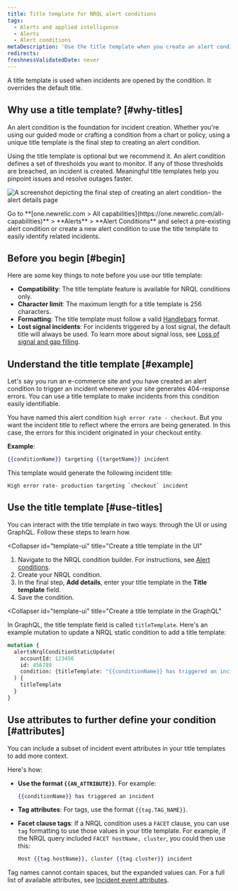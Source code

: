 ```yaml
---
title: Title template for NRQL alert conditions
tags:
  - Alerts and applied intelligence
  - Alerts
  - Alert conditions
metaDescription: 'Use the title template when you create an alert condition so you can easily identify related incidents.'
redirects:
freshnessValidatedDate: never
---
```




A title template is used when incidents are opened by the condition. It overrides the default title.

## Why use a title template? [#why-titles]

An alert condition is the foundation for incident creation. Whether you're using our guided mode or crafting a condition from a chart or policy, using a unique title template is the final step to creating an alert condition. 

Using the title template is optional but we recommend it. An alert condition defines a set of thresholds you want to monitor. If any of those thresholds are breached, an incident is created. Meaningful title templates help you pinpoint issues and resolve outages faster.

<img
    title="alert details page"
    alt="A screenshot depicting the final step of creating an alert condition- the alert details page"
    src={alertsAddingAlertDetailstoanAlertCondition}
/>

<figcaption>
Go to  <DNT>**[one.newrelic.com > All capabilities](https://one.newrelic.com/all-capabilities)**</DNT> > <DNT> **Alerts** </DNT> > <DNT> **Alert Conditions**</DNT> and select a pre-existing alert condition or create a new alert condition to use the title template to easily identify related incidents.
</figcaption>

## Before you begin [#begin]

Here are some key things to note before you use our title template: 

* **Compatibility**: The title template feature is available for NRQL conditions only.
* **Character limit**: The maximum length for a title template is 256 characters.
* **Formatting**: The title template must follow a valid [Handlebars](https://handlebarsjs.com/guide/) format. 
* **Lost signal incidents**: For incidents triggered by a lost signal, the default title will always be used. To learn more about signal loss, see [Loss of signal and gap filling](/docs/apis/nerdgraph/examples/nerdgraph-api-loss-signal-gap-filling/). 

## Understand the title template [#example]

Let's say you run an e-commerce site and you have created an alert condition to trigger an incident whenever your site generates 404-response errors. You can use a title template to make incidents from this condition easily identifiable.

You have named this alert condition `high error rate - checkout`. But you want the incident title to reflect where the errors are being generated. In this case, the errors for this incident originated in your checkout entity.

**Example**: 

```handlebars
{{conditionName}} targeting {{targetName}} incident
```

This template would generate the following incident title:

```
High error rate- production targeting `checkout` incident
```

## Use the title template [#use-titles]

You can interact with the title template in two ways: through the UI or using GraphQL.  Follow these steps to learn how.

<CollapserGroup>

 <Collapser
   id="template-ui"
   title="Create a title template in the UI"
 >

1. Navigate to the NRQL condition builder. For instructions, see [Alert conditions](docs/alerts-applied-intelligence/new-relic-alerts/alert-conditions/alert-conditions/).
2. Create your NRQL condition.
3. In the final step, **Add details**, enter your title template in the **Title template** field.
4. Save the condition.

 </Collapser>

 <Collapser
   id="template-ui"
   title="Create a title template in the GraphQL"
 >

In GraphQL, the title template field is called `titleTemplate`. Here's an example mutation to update a NRQL static condition to add a title template:

```graphql
mutation {
  alertsNrqlConditionStaticUpdate(
    accountId: 123456
    id: 456789
    condition: {titleTemplate: "{{conditionName}} has triggered an incident"}
  ) {
    titleTemplate
  }
}
```
 </Collapser>
 </CollapserGroup>

## Use attributes to further define your condition [#attributes]

You can include a subset of incident event attributes in your title templates to add more context. 

Here's how:

* **Use the format `{{AN_ATTRIBUTE}}`**. For example:

    ```handlebars
    {{conditionName}} has triggered an incident
    ```
* **Tag attributes**: For tags, use the format `{{tag.TAG_NAME}}`.
 * **Facet clause tags**: If a NRQL condition uses a `FACET` clause, you can use `tag` formatting to use those values in your title template. For example, if the NRQL query included `FACET hostName, cluster`, you could then use this:

    ```handlebars
    Host {{tag.hostName}}, cluster {{tag.cluster}} incident
    ```

Tag names cannot contain spaces, but the expanded values can. For a full list of available attributes, see [Incident event attributes](/docs/alerts-applied-intelligence/new-relic-alerts/advanced-alerts/understand-technical-concepts/incident-event-attributes).

